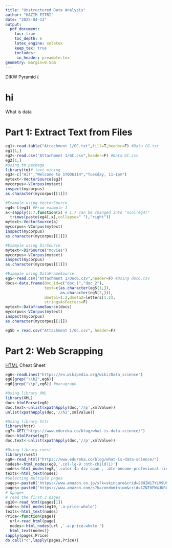 ```yaml
---
title: "Unstructured Data Analysis"
author: "HAZIM FITRI"
date: "2025-04-13"
output:
  pdf_document:
    toc: true
    toc_depth: 6
    latex_engine: xelatex
    keep_tex: true
    includes:
     in_header: preamble.tex
geometry: margin=0.5cm
---
```


DIKW Pyramid (

<h1>hi</h1>

::: {.alert .alert-block .alert-info}
`What is data`{=html}
:::

# Part 1: Extract Text from Files

```r
eg1<-read.table("Attachment 1/GC.txt",fill=T,header=F) #Data CG.txt
eg1[1,]
eg2<-read.csv("Attachment 1/GC.csv",header=F) #Data GC.csv
eg2[1,]
#Using tm package
library(tm)# text mining
eg3<-c("Hi!","Welcome to STQD6114","Tuesday, 11-1pm")
mytext<-VectorSource(eg3)
mycorpus<-VCorpus(mytext)
inspect(mycorpus)
as.character(mycorpus[[1]])
```

```r

#Example using VectorSource
eg4<-t(eg1) #From example 1
a<-sapply(1:7,function(x) # 1:7 can be changed into "ncol(eg4)"
  trimws(paste(eg4[,x],collapse=" "),"right"))
mytext<-VectorSource(a)
mycorpus<-VCorpus(mytext)
inspect(mycorpus)
as.character(mycorpus[[1]])

#Example using DirSource
mytext<-DirSource("movies")
mycorpus<-VCorpus(mytext)
inspect(mycorpus)
as.character(mycorpus[[1]])

#Example using DataFrameSource
eg5<-read.csv("Attachment 1/Doc6.csv",header=F) #Using doc6.csv
docs<-data.frame(doc_id=c("doc_1","doc_2"),
                 text=c(as.character(eg5[1,]),
                        as.character(eg5[2,])),
                 dmeta1=1:2,dmeta2=letters[1:2],
                 stringsAsFactors=F)
mytext<-DataframeSource(docs)
mycorpus<-VCorpus(mytext)
inspect(mycorpus)
as.character(mycorpus[[1]])
```

```r
eg5b = read.csv("Attachment 1/GC.csv", header=F)

```

# Part 2: Web Scrapping

<a href="https://htmlcheatsheet.com/">[HTML](https://htmlcheatsheet.com/%22%3EHTML) Cheat Sheet</a>

```r
eg6<-readLines("https://en.wikipedia.org/wiki/Data_science")
eg6[grep("\\h2",eg6)]
eg6[grep("\\p",eg6)] #paragraph

#Using library XML
library(XML)
doc<-htmlParse(eg6)
doc.text<-unlist(xpathApply(doc,'//p',xmlValue))
unlist(xpathApply(doc,'//h2',xmlValue))

#Using library httr
library(httr)
eg7<-GET("https://www.edureka.co/blog/what-is-data-science/")
doc<-htmlParse(eg7)
doc.text<-unlist(xpathApply(doc,'//p',xmlValue))
```

```r
#Using library rvest
library(rvest)
eg8<-read_html("https://www.edureka.co/blog/what-is-data-science/")
nodesh<-html_nodes(eg8,'.col-lg-9 :nth-child(1)')
nodes<-html_nodes(eg8,'.color-4a div span , .btn-become-profesional-link+ p')
texts<-html_text(nodes)
#Selecting multiple pages
pages<-paste0('https://www.amazon.co.jp/s?k=skincare&crid=28HIW1TYLV9UM&sprefix=skincare%2Caps%2C268&ref=nb_sb_noss_1&page=',0:9)
pages<-paste0('https://www.amazon.com/s?k=condominium&crid=1ZNT0FW4JKRC3&sprefix=condominiu%2Caps%2C312&ref=nb_sb_noss_2&page=',0:2) 
# &page= 
# read the first 3 pages
eg10<-read_html(pages[1])
nodes<-html_nodes(eg10,'.a-price-whole')
texts<-html_text(nodes)
Price<-function(page){
  url<-read_html(page)
  nodes<-html_nodes(url ,'.a-price-whole ')
  html_text(nodes)}
sapply(pages,Price)
do.call("c",lapply(pages,Price))
```
